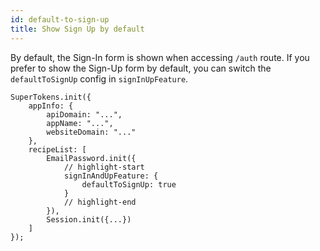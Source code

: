 ```yaml
---
id: default-to-sign-up
title: Show Sign Up by default
---
```

 

 By default, the Sign-In form is shown when accessing `/auth` route.
 If you prefer to show the Sign-Up form by default, you can switch the `defaultToSignUp` config in `signInUpFeature`.

<FrontendSDKTabs>
<TabItem value="reactjs">

```tsx
SuperTokens.init({
    appInfo: {
        apiDomain: "...",
        appName: "...",
        websiteDomain: "..."
    },
    recipeList: [
        EmailPassword.init({
            // highlight-start
            signInAndUpFeature: {
                defaultToSignUp: true 
            }
            // highlight-end
        }),
        Session.init({...})
    ]
});
```
</TabItem>
</FrontendSDKTabs>